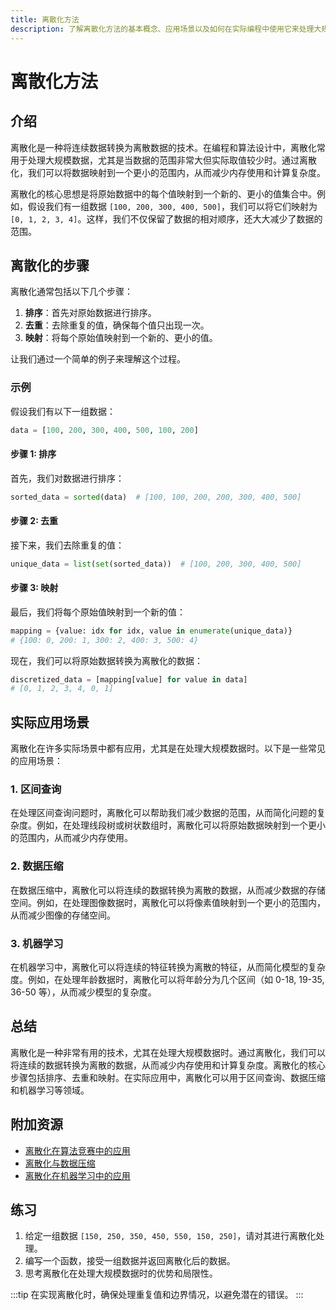 ```yaml
---
title: 离散化方法
description: 了解离散化方法的基本概念、应用场景以及如何在实际编程中使用它来处理大规模数据。
---
```


# 离散化方法

## 介绍

离散化是一种将连续数据转换为离散数据的技术。在编程和算法设计中，离散化常用于处理大规模数据，尤其是当数据的范围非常大但实际取值较少时。通过离散化，我们可以将数据映射到一个更小的范围内，从而减少内存使用和计算复杂度。

离散化的核心思想是将原始数据中的每个值映射到一个新的、更小的值集合中。例如，假设我们有一组数据 `[100, 200, 300, 400, 500]`，我们可以将它们映射为 `[0, 1, 2, 3, 4]`。这样，我们不仅保留了数据的相对顺序，还大大减少了数据的范围。

## 离散化的步骤

离散化通常包括以下几个步骤：

1. **排序**：首先对原始数据进行排序。
2. **去重**：去除重复的值，确保每个值只出现一次。
3. **映射**：将每个原始值映射到一个新的、更小的值。

让我们通过一个简单的例子来理解这个过程。

### 示例

假设我们有以下一组数据：

```python
data = [100, 200, 300, 400, 500, 100, 200]
```

#### 步骤 1: 排序

首先，我们对数据进行排序：

```python
sorted_data = sorted(data)  # [100, 100, 200, 200, 300, 400, 500]
```

#### 步骤 2: 去重

接下来，我们去除重复的值：

```python
unique_data = list(set(sorted_data))  # [100, 200, 300, 400, 500]
```

#### 步骤 3: 映射

最后，我们将每个原始值映射到一个新的值：

```python
mapping = {value: idx for idx, value in enumerate(unique_data)}
# {100: 0, 200: 1, 300: 2, 400: 3, 500: 4}
```

现在，我们可以将原始数据转换为离散化的数据：

```python
discretized_data = [mapping[value] for value in data]
# [0, 1, 2, 3, 4, 0, 1]
```

## 实际应用场景

离散化在许多实际场景中都有应用，尤其是在处理大规模数据时。以下是一些常见的应用场景：

### 1. 区间查询

在处理区间查询问题时，离散化可以帮助我们减少数据的范围，从而简化问题的复杂度。例如，在处理线段树或树状数组时，离散化可以将原始数据映射到一个更小的范围内，从而减少内存使用。

### 2. 数据压缩

在数据压缩中，离散化可以将连续的数据转换为离散的数据，从而减少数据的存储空间。例如，在处理图像数据时，离散化可以将像素值映射到一个更小的范围内，从而减少图像的存储空间。

### 3. 机器学习

在机器学习中，离散化可以将连续的特征转换为离散的特征，从而简化模型的复杂度。例如，在处理年龄数据时，离散化可以将年龄分为几个区间（如 0-18, 19-35, 36-50 等），从而减少模型的复杂度。

## 总结

离散化是一种非常有用的技术，尤其在处理大规模数据时。通过离散化，我们可以将连续的数据转换为离散的数据，从而减少内存使用和计算复杂度。离散化的核心步骤包括排序、去重和映射。在实际应用中，离散化可以用于区间查询、数据压缩和机器学习等领域。

## 附加资源

- [离散化在算法竞赛中的应用](https://www.geeksforgeeks.org/discretization-in-algorithms/)
- [离散化与数据压缩](https://en.wikipedia.org/wiki/Data_compression)
- [离散化在机器学习中的应用](https://towardsdatascience.com/discretization-in-machine-learning-7a9a5f7b7b5)

## 练习

1. 给定一组数据 `[150, 250, 350, 450, 550, 150, 250]`，请对其进行离散化处理。
2. 编写一个函数，接受一组数据并返回离散化后的数据。
3. 思考离散化在处理大规模数据时的优势和局限性。

:::tip
在实现离散化时，确保处理重复值和边界情况，以避免潜在的错误。
:::